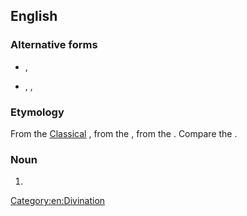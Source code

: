 ==English==

===Alternative forms===
* {{l|en|necromancy}}, {{l|en|egromancy}}
* {{l|en|necyomancie}}, {{l|en|necyomantia}}, {{l|en|necyomanty}}

===Etymology===
From the [[w:Classical Latin|Classical]] {{etyl|la|en}} {{m|la|necyomantīa}}, from the {{etyl|grc-koi|en}} {{m|grc|νεκυομαντεία}}, from the {{etyl|grc|en}} {{compound|νέκυς|μαντεία|t1=corpse|t2=divination|lang=grc|nocat=yes}}. Compare the {{cog|fr|necyomance}}.

===Noun===
{{en-noun|-}}

# {{alternative form of|necromancy|lang=en}}

[[Category:en:Divination]]